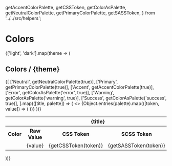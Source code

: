 
  getAccentColorPalette,
  getCSSToken,
  getColorAsPalette,
  getNeutralColorPalette,
  getPrimaryColorPalette,
  getSASSToken,
} from '../../src/helpers';

<Meta title="Tokens/Colors" />

# Colors

<MultiLineDescription value={docsTokens?.tokens?.color?.description?.value} />

{['light', 'dark'].map(theme => (
  <div key={theme}>
    <h2>Colors / {theme}</h2>
    <table className={`syn-theme-${theme}`}>
      <tbody>
        {[
          ['Neutral', getNeutralColorPalette(true)],
          ['Primary', getPrimaryColorPalette(true)],
          ['Accent', getAccentColorPalette(true)],
          ['Error', getColorAsPalette('error', true)],
          ['Warning', getColorAsPalette('warning', true)],
          ['Success', getColorAsPalette('success', true)],
        ].map(([title, palette]) => (
          <>
            <tr key={`${title}-header`}>
              <th colSpan="5">{title}</th>
            </tr>
            <tr key={`${title}-others`}>
              <th>Color</th>
              <th>Raw Value</th>
              <th>CSS Token</th>
              <th>SCSS Token</th>
              <th>JS Token</th>
            </tr>
            {Object.entries(palette).map(([token, value]) => (
              <tr key={`${title}-row-${token}`}>
                <td>
                  <ColorSwatch value={value} />
                </td>
                <td>
                  <CopyRawHexValue value={getCSSToken(token)}>{value}</CopyRawHexValue>
                </td>
                <td>
                  <CopyToClipBoard value={getCSSToken(token)}>
                    {getCSSToken(token)}
                  </CopyToClipBoard>
                </td>
                <td>
                  <CopyToClipBoard value={getSASSToken(token)}>
                    {getSASSToken(token)}
                  </CopyToClipBoard>
                </td>
                <td>
                  <CopyToClipBoard value={token}>
                    {token}
                  </CopyToClipBoard>
                </td>
              </tr>
            ))}
          </>
        ))}
      </tbody>
    </table>
  </div>
))}
